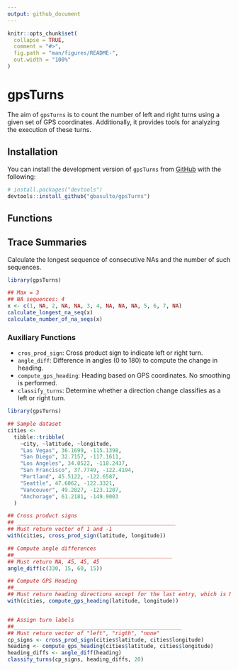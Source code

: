 ```yaml
---
output: github_document
---
```


<!-- README.md is generated from README.Rmd. Please edit that file -->

```r
knitr::opts_chunk$set(
  collapse = TRUE,
  comment = "#>",
  fig.path = "man/figures/README-",
  out.width = "100%"
)
```

# gpsTurns

<!-- badges: start -->

<!-- badges: end -->

The aim of `gpsTurns` is to count the number of left and right turns using a given set of GPS coordinates. Additionally, it provides tools for analyzing the execution of these turns.

## Installation

You can install the development version of `gpsTurns` from [GitHub](https://github.com/) with the following:

``` r
# install.packages("devtools")
devtools::install_github("gbasulto/gpsTurns")
```

## Functions

## Trace Summaries

Calculate the longest sequence of consecutive NAs and the number of such sequences.

```r

library(gpsTurns)

## Max = 3
## NA sequences: 4
x <- c(1, NA, 2, NA, NA, 3, 4, NA, NA, NA, 5, 6, 7, NA)
calculate_longest_na_seq(x)
calculate_number_of_na_seqs(x)
```

### Auxiliary Functions

-   `cros_prod_sign`: Cross product sign to indicate left or right turn.
-   `angle_diff`: Difference in angles (0 to 180) to compute the change in heading.
-   `compute_gps_heading`: Heading based on GPS coordinates. No smoothing is performed.
-   `classify_turns`: Determine whether a direction change classifies as a left or right turn.

```r

library(gpsTurns)

## Sample dataset
cities <-
  tibble::tribble(
    ~city, ~latitude, ~longitude,
    "Las Vegas", 36.1699, -115.1398,
    "San Diego", 32.7157, -117.1611,
    "Los Angeles", 34.0522, -118.2437,
    "San Francisco", 37.7749, -122.4194,
    "Portland", 45.5122, -122.6587,
    "Seattle", 47.6062, -122.3321,
    "Vancouver", 49.2827, -123.1207,
    "Anchorage", 61.2181, -149.9003
  )

## Cross product signs
## __________________________________________________
## Must return vector of 1 and -1
with(cities, cross_prod_sign(latitude, longitude))

## Compute angle differences
##__________________________________________________
## Must return NA, 45, 45, 45
angle_diff(c(330, 15, 60, 15))

## Compute GPS Heading
##_____________________________________________________
## Must return heading directions except for the last entry, which is NA
with(cities, compute_gps_heading(latitude, longitude))


## Assign turn labels
##_____________________________________________________
## Must return vector of "left", "rigth", "none"
cp_signs <- cross_prod_sign(cities$latitude, cities$longitude)
heading <- compute_gps_heading(cities$latitude, cities$longitude)
heading_diffs <- angle_diff(heading)
classify_turns(cp_signs, heading_diffs, 20)
```
